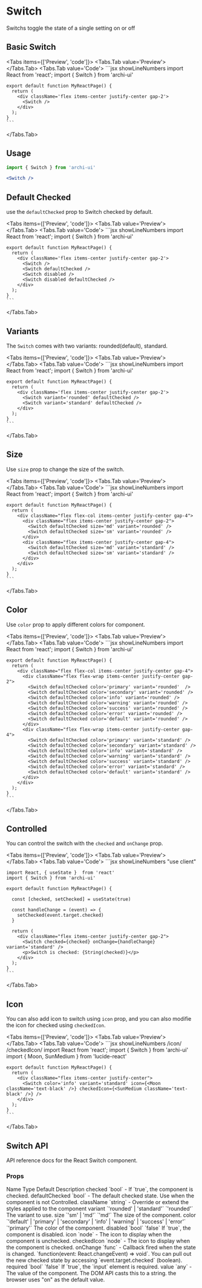 
# Switch

Switchs toggle the state of a single setting on or off

## Basic Switch
<Tabs items={['Preview', 'code']}>
  <Tabs.Tab value='Preview'>
    <BasicSwitch />
  </Tabs.Tab>
  <Tabs.Tab value='Code'>
    ```jsx showLineNumbers
    import React from 'react';
    import { Switch } from 'archi-ui'

    export default function MyReactPage() {
      return (
        <div className='flex items-center justify-center gap-2'>
          <Switch />
        </div>
      );
    }
    ```
  </Tabs.Tab>
</Tabs>

## Usage
```jsx
import { Switch } from 'archi-ui'
```
```jsx
<Switch />
```

## Default Checked
use the `defaultChecked` prop to Switch checked by default.

<Tabs items={['Preview', 'code']}>
  <Tabs.Tab value='Preview'>
    <DefaultCheckedSwitch />
  </Tabs.Tab>
  <Tabs.Tab value='Code'>
    ```jsx showLineNumbers
    import React from 'react';
    import { Switch } from 'archi-ui'

    export default function MyReactPage() {
      return (
        <div className='flex items-center justify-center gap-2'>
          <Switch />
          <Switch defaultChecked />
          <Switch disabled />
          <Switch disabled defaultChecked />
        </div>
      );
    }
    ```
  </Tabs.Tab>
</Tabs>

## Variants
The `Switch` comes with two variants: rounded(default), standard.

<Tabs items={['Preview', 'code']}>
  <Tabs.Tab value='Preview'>
    <SwitchVariant />
  </Tabs.Tab>
  <Tabs.Tab value='Code'>
    ```jsx showLineNumbers
    import React from 'react';
    import { Switch } from 'archi-ui'

    export default function MyReactPage() {
      return (
        <div className='flex items-center justify-center gap-2'>
          <Switch variant='rounded' defaultChecked />
          <Switch variant='standard' defaultChecked />
        </div>
      );
    }
    ```
  </Tabs.Tab>
</Tabs>

## Size
Use `size` prop to change the size of the switch.

<Tabs items={['Preview', 'code']}>
  <Tabs.Tab value='Preview'>
    <SwitchSize />
  </Tabs.Tab>
  <Tabs.Tab value='Code'>
    ```jsx showLineNumbers
    import React from 'react';
    import { Switch } from 'archi-ui'

    export default function MyReactPage() {
      return (
        <div className="flex flex-col items-center justify-center gap-4">
          <div className="flex items-center justify-center gap-2">
            <Switch defaultChecked size='md' variant='rounded' />
            <Switch defaultChecked size='sm' variant='rounded' />
          </div>
          <div className="flex items-center justify-center gap-4">
            <Switch defaultChecked size='md' variant='standard' />
            <Switch defaultChecked size='sm' variant='standard' />
          </div>
        </div>
      );
    }
    ```
  </Tabs.Tab>
</Tabs>

## Color
Use `color` prop to apply different colors for component.

<Tabs items={['Preview', 'code']}>
  <Tabs.Tab value='Preview'>
    <SwitchColor />
  </Tabs.Tab>
  <Tabs.Tab value='Code'>
    ```jsx showLineNumbers
    import React from 'react';
    import { Switch } from 'archi-ui'

    export default function MyReactPage() {
      return (
        <div className="flex flex-col items-center justify-center gap-4">
          <div className="flex flex-wrap items-center justify-center gap-2">
            <Switch defaultChecked color='primary' variant='rounded'  />
            <Switch defaultChecked color='secondary' variant='rounded' />
            <Switch defaultChecked color='info' variant='rounded' />
            <Switch defaultChecked color='warning' variant='rounded' />
            <Switch defaultChecked color='success' variant='rounded' />
            <Switch defaultChecked color='error' variant='rounded' />
            <Switch defaultChecked color='default' variant='rounded' />
          </div>
          <div className="flex flex-wrap items-center justify-center gap-4">
            <Switch defaultChecked color='primary' variant='standard' />
            <Switch defaultChecked color='secondary' variant='standard' />
            <Switch defaultChecked color='info' variant='standard' />
            <Switch defaultChecked color='warning' variant='standard' />
            <Switch defaultChecked color='success' variant='standard' />
            <Switch defaultChecked color='error' variant='standard' />
            <Switch defaultChecked color='default' variant='standard' />
          </div>
        </div>
      );
    }
    ```
  </Tabs.Tab>
</Tabs>

## Controlled
You can control the switch with the `checked` and `onChange` prop.

<Tabs items={['Preview', 'code']}>
  <Tabs.Tab value='Preview'>
    <ControlledSwitch />
  </Tabs.Tab>
  <Tabs.Tab value='Code'>
    ```jsx showLineNumbers
    "use client"

    import React, { useState }  from 'react'
    import { Switch } from 'archi-ui'

    export default function MyReactPage() {

      const [checked, setChecked] = useState(true)

      const handleChange = (event) => {
        setChecked(event.target.checked)
      }

      return (
        <div className="flex items-center justify-center gap-2">
          <Switch checked={checked} onChange={handleChange} variant='standard' />
          <p>Switch is checked: {String(checked)}</p>
        </div>
      );
    }
    ```
  </Tabs.Tab>
</Tabs>

## Icon
You can also add icon to switch using `icon` prop, and you can also modifie the icon for checked using `checkedIcon`.

<Tabs items={['Preview', 'code']}>
  <Tabs.Tab value='Preview'>
    <IconSwitch />
  </Tabs.Tab>
  <Tabs.Tab value='Code'>
    ```jsx showLineNumbers /icon/ /checkedIcon/
    import React from 'react';
    import { Switch } from 'archi-ui'
    import { Moon, SunMedium } from 'lucide-react'

    export default function MyReactPage() {
      return (
        <div className="flex items-center justify-center">
          <Switch color='info' variant='standard' icon={<Moon className='text-black' />} checkedIcon={<SunMedium className='text-black' />} />
        </div>
      );
    }
    ```
  </Tabs.Tab>
</Tabs>

## Switch API
API reference docs for the React Switch component.

### Props
<Table>
  <thead>
    <Table.Tr>
      <Table.Th>Name</Table.Th>
      <Table.Th>Type</Table.Th>
      <Table.Th>Default</Table.Th>
      <Table.Th>Description</Table.Th>
    </Table.Tr>
  </thead>
  <tbody>
    <Table.Tr>
      <Table.Td>checked</Table.Td>
      <Table.Td>`bool`</Table.Td>
      <Table.Td>-</Table.Td>
      <Table.Td>If `true`, the component is checked.</Table.Td>
    </Table.Tr>
    <Table.Tr>
      <Table.Td>defaultChecked</Table.Td>
      <Table.Td>`bool`</Table.Td>
      <Table.Td>-</Table.Td>
      <Table.Td>The default checked state. Use when the component is not Controlled.</Table.Td>
    </Table.Tr>
    <Table.Tr>
      <Table.Td>className</Table.Td>
      <Table.Td>`string`</Table.Td>
      <Table.Td>-</Table.Td>
      <Table.Td>Override or extend the styles applied to the component</Table.Td>
    </Table.Tr>
    <Table.Tr>
      <Table.Td>variant</Table.Td>
      <Table.Td>`'rounded' | 'standard'`</Table.Td>
      <Table.Td>`'rounded'`</Table.Td>
      <Table.Td>The variant to use.</Table.Td>
    </Table.Tr>
    <Table.Tr>
      <Table.Td>size</Table.Td>
      <Table.Td>`'sm' | 'md'`</Table.Td>
      <Table.Td>`'md'`</Table.Td>
      <Table.Td>The size of the component.</Table.Td>
    </Table.Tr>
    <Table.Tr>
      <Table.Td>color</Table.Td>
      <Table.Td>`'default' | 'primary' | 'secondary' | 'info' | 'warning' | 'success' | 'error'`</Table.Td>
      <Table.Td>`'primary'`</Table.Td>
      <Table.Td>The color of the component.</Table.Td>
    </Table.Tr>
    <Table.Tr>
      <Table.Td>disabled</Table.Td>
      <Table.Td>`bool`</Table.Td>
      <Table.Td>`false`</Table.Td>
      <Table.Td>If `true`, the component is disabled.</Table.Td>
    </Table.Tr>
    <Table.Tr>
      <Table.Td>icon</Table.Td>
      <Table.Td>`node`</Table.Td>
      <Table.Td>-</Table.Td>
      <Table.Td>The icon to display when the component is unchecked.</Table.Td>
    </Table.Tr>
    <Table.Tr>
      <Table.Td>checkedIcon</Table.Td>
      <Table.Td>`node`</Table.Td>
      <Table.Td>-</Table.Td>
      <Table.Td>The icon to display when the component is checked.</Table.Td>
    </Table.Tr>
    <Table.Tr>
      <Table.Td>onChange</Table.Td>
      <Table.Td>`func`</Table.Td>
      <Table.Td>-</Table.Td>
      <Table.Td>Callback fired when the state is changed. `function(event: React.changeEvent) => void`. You can pull out the new checked state by accessing `event.target.checked` (boolean).</Table.Td>
    </Table.Tr>
    <Table.Tr>
      <Table.Td>required</Table.Td>
      <Table.Td>`bool`</Table.Td>
      <Table.Td>`false`</Table.Td>
      <Table.Td>If `true`, the `input` element is required.</Table.Td>
    </Table.Tr>
    <Table.Tr>
      <Table.Td>value</Table.Td>
      <Table.Td>`any`</Table.Td>
      <Table.Td>-</Table.Td>
      <Table.Td>The value of the component. The DOM API casts this to a string. the browser uses "on" as the default value.</Table.Td>
    </Table.Tr>
  </tbody>
</Table>
